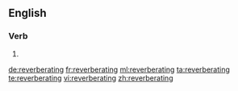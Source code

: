 ==English==

===Verb===
{{head|en|present participle}}

# {{present participle of|reverberate|lang=en}}

[[de:reverberating]]
[[fr:reverberating]]
[[ml:reverberating]]
[[ta:reverberating]]
[[te:reverberating]]
[[vi:reverberating]]
[[zh:reverberating]]